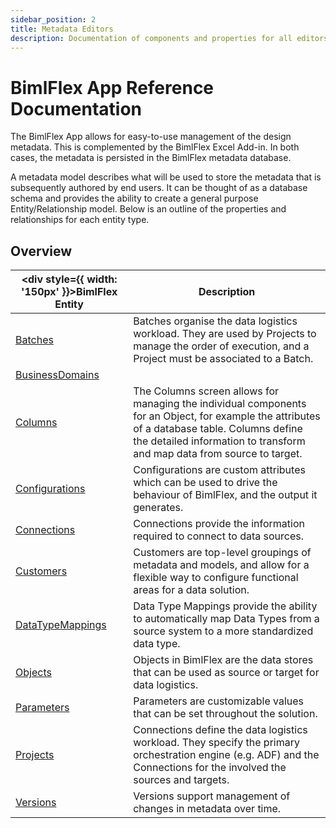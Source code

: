 ---
sidebar_position: 2
title: Metadata Editors
description: Documentation of components and properties for all editors within BimlFlex 
---
<head>
  <meta name="varigenceProduct" content="BimlFlex"></meta>
  <meta name="varigenceArticleType" content="Reference"></meta>
</head>


# BimlFlex App Reference Documentation

The BimlFlex App allows for easy-to-use management of the design metadata. This is complemented by the BimlFlex Excel Add-in. In both cases, the metadata is persisted in the BimlFlex metadata database.

A metadata model describes what will be used to store the metadata that is subsequently authored by end users. It can be thought of as a database schema and provides the ability to create a general purpose Entity/Relationship model.
Below is an outline of the properties and relationships for each entity type.

## Overview
  
| <div style={{ width: '150px' }}>BimlFlex Entity</div> | Description |
| --------- | ----------- |
|[Batches](entities/Batch) | Batches organise the data logistics workload. They are used by Projects to manage the order of execution, and a Project must be associated to a Batch.|
|[BusinessDomains](entities/BusinessDomain) | |
|[Columns](entities/Column) | The Columns screen allows for managing the individual components for an Object, for example the attributes of a database table. Columns define the detailed information to transform and map data from source to target.|
|[Configurations](entities/Configuration) | Configurations are custom attributes which can be used to drive the behaviour of BimlFlex, and the output it generates.|
|[Connections](entities/Connection) | Connections provide the information required to connect to data sources.|
|[Customers](entities/Customer) | Customers are top-level groupings of metadata and models, and allow for a flexible way to configure functional areas for a data solution.|
|[DataTypeMappings](entities/DataTypeMapping) | Data Type Mappings provide the ability to automatically map Data Types from a source system to a more standardized data type.|
|[Objects](entities/Object) | Objects in BimlFlex are the data stores that can be used as source or target for data logistics.|
|[Parameters](entities/Parameter) | Parameters are customizable values that can be set throughout the solution.|
|[Projects](entities/Project) | Connections define the data logistics workload. They specify the primary orchestration engine (e.g. ADF) and the Connections for the involved the sources and targets.|
|[Versions](entities/Version) | Versions support management of changes in metadata over time.|
